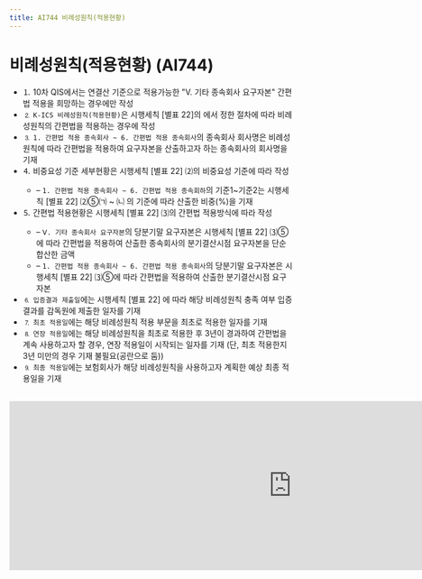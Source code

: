 ```yaml
---
title: AI744 비례성원칙(적용현황)
---
```

# 비례성원칙(적용현황) (AI744)

<Accordion multiple activeIndex={[]}>
<AccordionTab header="[작성 요령]">

- ⒈ 10차 QIS에서는 연결산 기준으로 적용가능한 "Ⅴ. 기타 종속회사 요구자본" 간편법 적용을 희망하는 경우에만 작성
- ⒉ `K-ICS 비례성원칙(적용현황)`은 시행세칙 [별표 22]의 <OverlayDemo id ="416_다"/>에서 정한 절차에 따라 비례성원칙의 간편법을 적용하는 경우에 작성
- ⒊ `1. 간편법 적용 종속회사 ~ 6. 간편법 적용 종속회사`의 종속회사 회사명은 비례성원칙에 따라 간편법을 적용하여 요구자본을 산출하고자 하는 종속회사의 회사명을 기재
- ⒋ 비중요성 기준 세부현황은 시행세칙 [별표 22] <OverlayDemo id ="416_나"/>⑵의 비중요성 기준에 따라 작성
   - – `1. 간편법 적용 종속회사 ~ 6. 간편법 적용 종속회하`의 기준1~기준2는 시행세칙 [별표 22] <OverlayDemo id ="416_나"/>⑵⑤㈀ ~ ㈁ 의 기준에 따라 산출한 비중(%)을 기재
- ⒌ 간편법 적용현황은 시행세칙 [별표 22] <OverlayDemo id ="416_나"/>⑶의 간편법 적용방식에 따라 작성
   - – `Ⅴ. 기타 종속회사 요구자본`의 당분기말 요구자본은 시행세칙 [별표 22] <OverlayDemo id ="416_나"/> ⑶⑤에 따라 간편법을 적용하여 산출한 종속회사의 분기결산시점 요구자본을 단순 합산한 금액
   - – `1. 간편법 적용 종속회사 ~ 6. 간편법 적용 종속회사`의 당분기말 요구자본은 시행세칙 [별표 22] <OverlayDemo id ="416_나"/>⑶⑤에 따라 간편법을 적용하여 산출한 분기결산시점 요구자본
- ⒍ `입증결과 제출일`에는 시행세칙 [별표 22] <OverlayDemo id ="416_다"/>에 따라 해당 비례성원칙 충족 여부 입증 결과를 감독원에 제출한 일자를 기재
- ⒎ `최초 적용일`에는 해당 비례성원칙 적용 부문을 최초로 적용한 일자를 기재
- ⒏ `연장 적용일`에는 해당 비례성원칙을 최초로 적용한 후 3년이 경과하여 간편법을 계속 사용하고자 할 경우, 연장 적용일이 시작되는 일자를 기재 (단, 최초 적용한지 3년 미만의 경우 기재 불필요(공란으로 둠))
- ⒐ `최종 적용일`에는 보험회사가 해당 비례성원칙을 사용하고자 계획한 예상 최종 적용일을 기재

</AccordionTab>
</Accordion>

<br/>

<iframe width="1000" height="300" frameBorder="0" scrolling="no"
src="https://onedrive.live.com/embed?resid=AB5F66CE0CF8D024%2116554&authkey=%21ACzRWZavyE-79hc&em=2
&AllowTyping=True
&wdAllowInteractivity=False&ActiveCell='8-1'!F10&Item='8-1'!A7:P27
&wdHideGridlines=True
&wdDownloadButton=False
&waccluster=PSG3">
</iframe>
